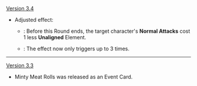 {{Change History/Header}}
[[Version 3.4]]
* Adjusted effect:
** {{Color|Old}}: Before this Round ends, the target character's '''Normal Attacks''' cost 1 less '''Unaligned''' Element.
** {{Color|New}}: The effect now only triggers up to 3 times.
----
[[Version 3.3]]
* Minty Meat Rolls was released as an Event Card.